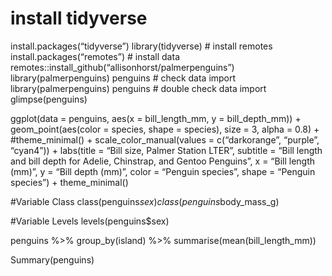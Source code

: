 # install tidyverse
install.packages("tidyverse")
library(tidyverse)
# install remotes
install.packages("remotes")
# install data
remotes::install_github("allisonhorst/palmerpenguins")
library(palmerpenguins)
penguins
# check data import
library(palmerpenguins)
penguins
# double check data import
glimpse(penguins)

ggplot(data = penguins, 
aes(x = bill_length_mm, y = bill_depth_mm)) +
geom_point(aes(color = species, shape = species),
size = 3, alpha = 0.8) + 
#theme_minimal() +
scale_color_manual(values = c("darkorange", "purple", "cyan4")) +
labs(title = "Bill size, Palmer Station LTER",
subtitle = "Bill length and bill depth for Adelie, Chinstrap, and Gentoo Penguins",
x = "Bill length (mm)",
y = "Bill depth (mm) ",
color = "Penguin species",
shape = "Penguin species") +
theme_minimal()

#Variable Class
class(penguins$sex)
class(penguins$body_mass_g)

#Variable Levels
levels(penguins$sex)

penguins %>%
  group_by(island) %>%
  summarise(mean(bill_length_mm))

Summary(penguins)
